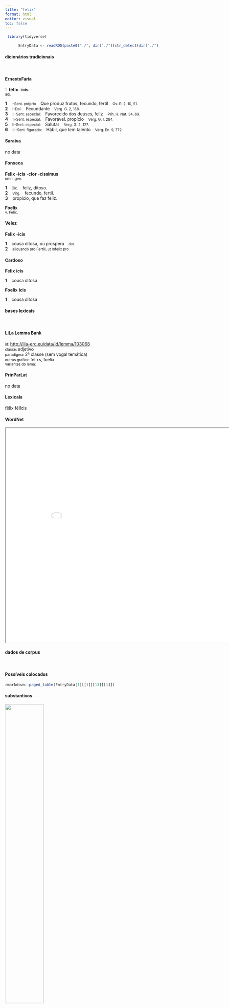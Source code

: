 ```yaml
---
title: "felix"
format: html
editor: visual
toc: false
---
```



```r
 library(tidyverse) 

      EntryData <- readRDS(paste0("./", dir("./")[str_detect(dir("./"), "_xx102-101-108-105-120xx_.rds")]))

```


#### dicionários tradicionais

&emsp;




::: panel-tabset

#### ErnestoFaria

<small>1.</small> <b>fēlīx</b> <b>-ícis</b> <br> <small>adj.</small> <br> <small></small>   <p> <b>1</b> &ensp; <small>I-Sent. próprio</small> &ensp; Que produz frutos, fecundo, fértil &ensp; <small>Ov. P. 2, 10, 51.</small> <br> <b>2</b> &ensp; <small>I-Daí:</small> &ensp; Fecundante &ensp; <small>Verg. G. 2, 188.</small> <br> <b>3</b> &ensp; <small>II-Sent. especial:</small> &ensp; Favorecido dos deuses, feliz &ensp; <small>Plín. H. Nat. 34, 69.</small> <br> <b>4</b> &ensp; <small>II-Sent. especial:</small> &ensp; Favorável. propício &ensp; <small>Verg. G. I, 284.</small> <br> <b>5</b> &ensp; <small>II-Sent. especial:</small> &ensp; Salutar &ensp; <small>Verg. G. 2, 127.</small> <br> <b>6</b> &ensp; <small>III-Sent. figurado:</small> &ensp; Hábil, que tem talento &ensp; <small>Verg. En. 9, 772.</small> </p>




#### Saraiva

no data




#### Fonseca

<b>Felix</b> -<b>icis</b> -<b>cior</b> -<b>cissimus</b> <br> <small>omn. gen.</small>   <p> <b>1</b> &ensp; <small>Cic.</small> &ensp; feliz, ditoso. <br> <b>2</b> &ensp; <small>Virg.</small> &ensp; fecundo, fertil. <br> <b>3</b> &ensp; propicio, que faz feliz. </p> 
 <b>Foelix</b> <br> <small>v. Felix.</small>




#### Velez

<b>Felix</b> -<b>icis</b>   <p> <b>1</b> &ensp; cousa ditosa, ou prospera &ensp; <small>dat.</small> <br> <b>2</b> &ensp; <small>aliquandó pro Fertili, ut Infelix pro</small> </p>




#### Cardoso

<b>Felix</b> <b>icis</b>   <p> <b>1</b> &ensp; cousa ditosa </p> 
 <b>Foelix</b> <b>icis</b>   <p> <b>1</b> &ensp; cousa ditosa </p>


:::



#### bases lexicais

&emsp;






::: panel-tabset

#### LiLa Lemma Bank

<small> id: </small> <a href=' http://lila-erc.eu/data/id/lemma/103068 ' target="_blank"> http://lila-erc.eu/data/id/lemma/103068 </a> <br>
<small> classe: </small> adjetivo    <br>
<small> paradigma: </small> 2ª classe (sem vogal temática) <br>
<small> outras grafias: </small> felixs, foelix <br>
<small> variantes do lema: </small>  <br>





#### PrinParLat

no data




#### Lexicala

fēlix 
 fēlīcis




#### WordNet

<iframe width='900' height='700' src='Media/Tree__xx102-101-108-105-120xx__sem_type_lexemes_pt.html'>

</iframe>


:::



#### dados de corpus

&emsp;




::: panel-tabset

#### Possíveis colocados

```r

rmarkdown::paged_table(EntryData[1][[1]][13][[1]])

```


#### substantivos

![](./Media/wordcloud__xx102-101-108-105-120xx__BY_collocate_scoreSUBST.webp){width=50% fig-alt='This chart plots collocate by scoreSUBST, for the headword felix here are all the values plotted: collocate: o; scoreSUBST: 0. collocate: sum; scoreSUBST: 0'}




#### adjetivos

![](./Media/wordcloud__xx102-101-108-105-120xx__BY_collocate_scoreADJ.webp){width=50% fig-alt='This chart plots collocate by scoreADJ, for the headword felix here are all the values plotted: collocate: o; scoreADJ: 0. collocate: sum; scoreADJ: 0'}




#### verbos

![](./Media/wordcloud__xx102-101-108-105-120xx__BY_collocate_scoreVERBO.webp){width=50% fig-alt='This chart plots collocate by scoreVERBO, for the headword felix here are all the values plotted: collocate: o; scoreVERBO: 0. collocate: sum; scoreVERBO: 2'}




#### advérbios

![](./Media/wordcloud__xx102-101-108-105-120xx__BY_collocate_scoreADV.webp){width=50% fig-alt='This chart plots collocate by scoreADV, for the headword felix here are all the values plotted: collocate: o; scoreADV: 0. collocate: sum; scoreADV: 0'}




#### preposições e conjunções

![](./Media/wordcloud__xx102-101-108-105-120xx__BY_collocate_scoreFUNC.webp){width=50% fig-alt='This chart plots collocate by scoreFUNC, for the headword felix here are all the values plotted: collocate: o; scoreFUNC: 0. collocate: sum; scoreFUNC: 0'}


:::



::: panel-tabset

#### ExemplosTraduzidos

<p> o <b>felicem</b> utrumque <br> <small> Cic.Phil.3.26.6 <br> Oh, felizes ambos! <small> [JDD] </small> </small> </p>
; <p> <b>felicior</b> esset si in sinu amicae foueret manum <br> <small> Sen.Prov.3.5 <br> Seria mais feliz, se aquecesse a mão no seio da amante? <small> [JDD] </small> </small> </p>





#### Frequência por autor

![](./Media/barchart__xx102-101-108-105-120xx__lemma_BY_author_Frequencies.webp){width=50% fig-alt='This charts plots the frequency of lemma by author_Frequencies. The Horatius subcorpus registers the highest normalized frequency, with the value of 4.44 and an absolute frequency of 5. The Sallustius subcorpus follows, with a normalized frequency of 0 and an absolute frequency of 0. the subcorpus with the least normalized frequency is Caesar with the normalized value of 0 and an absolute freqeuncy of 0. here are all the values: subcorpus: Caesar ; normalized frequency: 0 ; absolute frequency: 0. subcorpus: Cicero ; normalized frequency: 6 ; absolute frequency: 0.373775883979966. subcorpus: Horatius ; normalized frequency: 5 ; absolute frequency: 4.44010301038984. subcorpus: Ovidius ; normalized frequency: 0 ; absolute frequency: 0. subcorpus: Phaedrus ; normalized frequency: 0 ; absolute frequency: 0. subcorpus: Sallustius ; normalized frequency: 0 ; absolute frequency: 0. subcorpus: Seneca ; normalized frequency: 22 ; absolute frequency: 4.10593307329091. subcorpus: Suetonius ; normalized frequency: 0 ; absolute frequency: 0. subcorpus: Tacitus ; normalized frequency: 0 ; absolute frequency: 0. subcorpus: Vergilius ; normalized frequency: 1 ; absolute frequency: 1.93050193050193. subcorpus: Hieronymus ; normalized frequency: 0 ; absolute frequency: 0'}




#### Frequência por gênero

![](./Media/barchart__xx102-101-108-105-120xx__lemma_BY_genre_Frequencies.webp){width=50% fig-alt='This charts plots the frequency of lemma by genre_Frequencies. The Poesia.trágica subcorpus registers the highest normalized frequency, with the value of 5.21 and an absolute frequency of 6. The Poesia.lírica subcorpus follows, with a normalized frequency of 4.21 and an absolute frequency of 5. the subcorpus with the least normalized frequency is Prosa.histórica with the normalized value of 0 and an absolute freqeuncy of 0. here are all the values: subcorpus: Prosa.histórica ; normalized frequency: 0 ; absolute frequency: 0. subcorpus: Prosa.filosófica ; normalized frequency: 17 ; absolute frequency: 2.80061283998616. subcorpus: Prosa.oratória ; normalized frequency: 5 ; absolute frequency: 0.480062984263535. subcorpus: Prosa.epistolográfica ; normalized frequency: 0 ; absolute frequency: 0. subcorpus: Poesia.lírica ; normalized frequency: 5 ; absolute frequency: 4.20627576343905. subcorpus: Poesia.didática ; normalized frequency: 0 ; absolute frequency: 0. subcorpus: Poesia.trágica ; normalized frequency: 6 ; absolute frequency: 5.21195274496178. subcorpus: Poesia.épica ; normalized frequency: 1 ; absolute frequency: 1.93050193050193. subcorpus: Prosa.ficcional ; normalized frequency: 0 ; absolute frequency: 0'}




#### Frequência por século

![](./Media/barchart__xx102-101-108-105-120xx__lemma_BY_period_Frequencies.webp){width=50% fig-alt='This charts plots the frequency of lemma by period_Frequencies. The I.d.C. subcorpus registers the highest normalized frequency, with the value of 3.37 and an absolute frequency of 22. The I.a.C. subcorpus follows, with a normalized frequency of 0.56 and an absolute frequency of 12. the subcorpus with the least normalized frequency is II.d.C. with the normalized value of 0 and an absolute freqeuncy of 0. here are all the values: subcorpus: I.a.C. ; normalized frequency: 12 ; absolute frequency: 0.558529206423086. subcorpus: I.d.C. ; normalized frequency: 22 ; absolute frequency: 3.36545816123604. subcorpus: II.d.C. ; normalized frequency: 0 ; absolute frequency: 0. subcorpus: IV.d.C. ; normalized frequency: 0 ; absolute frequency: 0'}


:::

